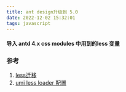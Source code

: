 ```yaml
---
title: ant design升级到 5.0
date: 2022-12-02 15:32:01
tags: javascript
---
```

#### 导入 antd 4.x css modules 中用到的less 变量

### 参考
1. [less迁移](https://ant.design/docs/react/migration-v5-cn#less-%E8%BF%81%E7%A7%BB)
2. [umi less loader 配置](https://umijs.org/docs/api/config#lessloader)


